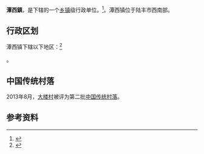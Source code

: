 {{中国乡级行政区|44/15/81/111/000
| 总面积 = 75平方千米
| 总人口 = 6.8万人
| 邮政编码 = 516555
}}

'''潭西鎮'''，是{{PRC admin/fullname|44/15/81/111/000|3}}下辖的一个[[乡镇|乡镇]]级行政单位。<ref>{{PRC admin/ref sgc|{{PRC admin/parent|44/15/81/111/000}}}}</ref>。潭西镇位于陆丰市西南部。

== 行政区划 ==

潭西镇下辖以下地区：<ref>{{PRC admin/ref sgc|44/15/81/111/000}}</ref>

{{PRC admin/children|44/15/81/111/000}}。

==中国传统村落==
2013年8月，[[大楼村|大楼村]]被评为第二批[[中国传统村落|中国传统村落]]。

== 参考资料 ==

{{reflist}}

{{行政区划小作品}}
{{PRC admin/navcat|44/15/81/111/000}}